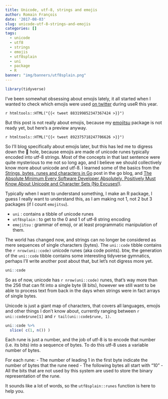 ```yaml
---
title: Unicode, utf-8, strings and emojis
author: Romain François
date: '2017-08-03'
slug: unicode-utf-8-strings-and-emojis
categories: []
tags:
  - unicode
  - utf8
  - strings
  - emojis
  - utf8splain
  - uni
  - package
  - R
banner: "img/banners/utf8splain.png"
---
```


```r
library(tidyverse)
```

I've been somewhat obsessing about emojis lately, it all started when I wanted to
check which emojis were used [on twitter](http://romain.rbind.io/blog/2017/07/11/emojis-at-user2017/)
during useR this year.

`r htmltools::HTML("{{< tweet 883199852347367424 >}}")`

But this post is not really about emojis, because my [emojitsu](https://github.com/ThinkRstat/emojitsu)
package is not ready yet, but here's a preview anyway.

`r htmltools::HTML("{{< tweet 892375718247706626 >}}")`

So I'll blog specifically about emojis later, but this has led me to digress down
the 🐇 hole, because emojis are made of unicode runes typically encoded into utf-8 strings. Most of the
concepts in that last sentence were quite mysterious to me not so long ago, and I believe we should
collectively know more about unicode and utf-8. I learned some of the basics from
the [Strings, bytes, runes and characters in Go](https://blog.golang.org/strings) post in the go
blog, and [The Absolute Minimum Every Software Developer Absolutely, Positively Must Know About Unicode and Character Sets (No Excuses!)](https://www.joelonsoftware.com/2003/10/08/the-absolute-minimum-every-software-developer-absolutely-positively-must-know-about-unicode-and-character-sets-no-excuses/).

Typically when I want to understand something, I make an R package, I guess I really want
to understand this, as I am making not 1, not 2 but 3 packages (if I count `emojitsu`).

 - `uni` : contains a tibble of unicode runes
 - `utf8splain` : to get to the 0 and 1 of utf-8 string encoding
 - `emojitsu` : grammar of emoji, or at least programmatic manipulation of them.

The world has changed now, and strings can no longer be considered as mere sequences of single
characters (bytes). The `uni::code` tibble contains the `r nrow(uni::code)` unicode runes
(aka code points). btw, the generation of the `uni::code` tibble contains some interesting
tidyverse gymnatics, perhaps I'll write another post about that, but let's not digress more yet.

```r
uni::code
```

So as of now, unicode has `r nrow(uni::code)` runes, that's way more
than the 256 that can fit into a single byte (8 bits), however we still want to be able to
process text from back in the days when strings were in fact arrays of single bytes.

Unicode is just a giant map of characters, that covers all languages, emojis and other things I don't know
about, currently ranging between `r uni::code$rune[1]` and `r tail(uni::code$rune, 1)`.

```r
uni::code %>%
  slice( c(1, n()) )
```

Each rune is just a number, and the job of utf-8 is to encode that number (i.e. its bits) into
a sequence of bytes. To do this utf-8 uses a variable number of bytes.

For each rune:
 - The number of leading 1 in the first byte indicate the number of bytes that the rune need
 - The following bytes all start with "10"
 - All the bits that are not used by this system are used to store the binary representation
  of the rune.

It sounds like a lot of words, so the `utf8splain::runes` function is here to help you.
